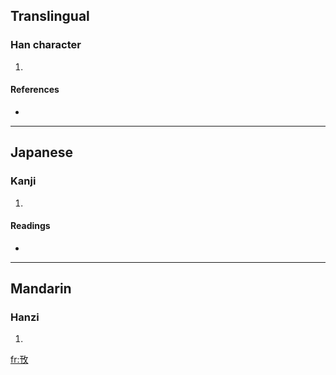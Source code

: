 ==Translingual==

===Han character===
{{Han char|rn=66|rad=攴|as=03|sn=7|four=|canj=一十人大 (MJOK), X一十人大 (XMJOK)}}

# {{defn|Han|sort=攴03}}

====References====
* {{Han ref|kx=0468.180|dkj=13122|dj=0817.070|hdz=21449.040|uh=653C|ud=25916}}

----

==Japanese==

===Kanji===
{{ja-kanji|grade=|rs=攴03}}

# {{defn|Japanese}}

====Readings====
* {{ja-readings|on=[[かん]] (kan), [[がん]] (gan)|kun=[[もとめる]] (motomeru), [[える]] (eru), [[とめる]] (tomeru)}}

----

==Mandarin==

===Hanzi===
{{cmn-hanzi|pin=[[gān]] ([[gan1]])|wg=kan<sup>1</sup>}}

# {{defn|Mandarin}}

[[fr:攼]]